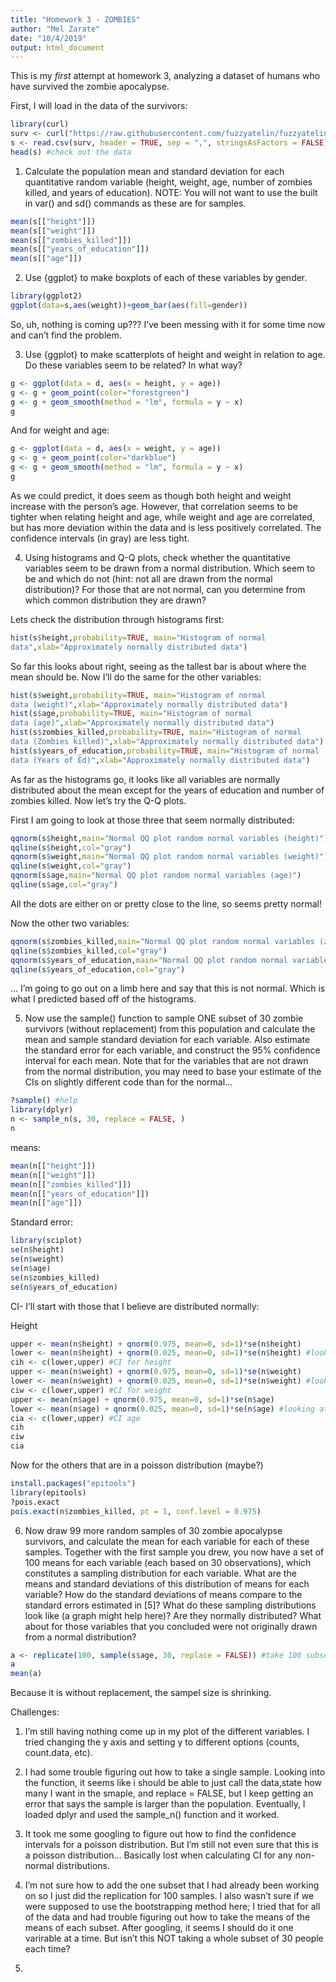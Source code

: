 ```yaml
---
title: "Homework 3 - ZOMBIES"
author: "Mel Zarate"
date: "10/4/2019"
output: html_document
---
```

This is my *first* attempt at homework 3, analyzing a dataset of humans who have survived the zombie apocalypse.

First, I will load in the data of the survivors: 
```r
library(curl)
surv <- curl("https://raw.githubusercontent.com/fuzzyatelin/fuzzyatelin.github.io/master/AN597_Fall19/zombies.csv")
s <- read.csv(surv, header = TRUE, sep = ",", stringsAsFactors = FALSE) #separated by commas 
head(s) #check out the data
```

1. Calculate the population mean and standard deviation for each quantitative random variable (height, weight, age, number of zombies killed, and years of education). NOTE: You will not want to use the built in var() and sd() commands as these are for samples.

```r
mean(s[["height"]])
mean(s[["weight"]])
mean(s[["zombies_killed"]])
mean(s[["years_of_education"]])
mean(s[["age"]])
```


2. Use {ggplot} to make boxplots of each of these variables by gender.

```r
library(ggplot2) 
ggplot(data=s,aes(weight))+geom_bar(aes(fill=gender))
```
So, uh, nothing is coming up??? I've been messing with it for some time now and can't find the problem. 

3. Use {ggplot} to make scatterplots of height and weight in relation to age. Do these variables seem to be related? In what way?

```r
g <- ggplot(data = d, aes(x = height, y = age))
g <- g + geom_point(color="forestgreen")
g <- g + geom_smooth(method = "lm", formula = y ~ x)
g
```
And for weight and age: 

```r
g <- ggplot(data = d, aes(x = weight, y = age))
g <- g + geom_point(color="darkblue")
g <- g + geom_smooth(method = "lm", formula = y ~ x)
g
```

As we could predict, it does seem as though both height and weight increase with the person's age. However, that correlation seems to be tighter when relating height and age, while weight and age are correlated, but has more deviation within the data and is less positively correlated. The confidence intervals (in gray) are less tight. 

4. Using histograms and Q-Q plots, check whether the quantitative variables seem to be drawn from a normal distribution. Which seem to be and which do not (hint: not all are drawn from the normal distribution)? For those that are not normal, can you determine from which common distribution they are drawn?

Lets check the distribution through histograms first: 

```r
hist(s$height,probability=TRUE, main="Histogram of normal
data",xlab="Approximately normally distributed data")
```
So far this looks about right, seeing as the tallest bar is about where the mean should be. Now I'll do the same for the other variables: 

```r
hist(s$weight,probability=TRUE, main="Histogram of normal
data (weight)",xlab="Approximately normally distributed data")
hist(s$age,probability=TRUE, main="Histogram of normal
data (age)",xlab="Approximately normally distributed data")
hist(s$zombies_killed,probability=TRUE, main="Histogram of normal
data (Zombies killed)",xlab="Approximately normally distributed data")
hist(s$years_of_education,probability=TRUE, main="Histogram of normal
data (Years of Ed)",xlab="Approximately normally distributed data")
```
As far as the histograms go, it looks like all variables are normally distributed about the mean except for the years of education and number of zombies killed. Now let's try the Q-Q plots.

First I am going to look at those three that seem normally distributed:
```r
qqnorm(s$height,main="Normal QQ plot random normal variables (height)")
qqline(s$height,col="gray")
qqnorm(s$weight,main="Normal QQ plot random normal variables (weight)")
qqline(s$weight,col="gray")
qqnorm(s$age,main="Normal QQ plot random normal variables (age)")
qqline(s$age,col="gray")
```
All the dots are either on or pretty close to the line, so seems pretty normal!

Now the other two variables:

```r
qqnorm(s$zombies_killed,main="Normal QQ plot random normal variables (zombies killed)")
qqline(s$zombies_killed,col="gray")
qqnorm(s$years_of_education,main="Normal QQ plot random normal variables (years of ed)")
qqline(s$years_of_education,col="gray")
```
... I'm going to go out on a limb here and say that this is not normal. Which is what I predicted based off of the histograms. 

5. Now use the sample() function to sample ONE subset of 30 zombie survivors (without replacement) from this population and calculate the mean and sample standard deviation for each variable. Also estimate the standard error for each variable, and construct the 95% confidence interval for each mean. Note that for the variables that are not drawn from the normal distribution, you may need to base your estimate of the CIs on slightly different code than for the normal…

```r
?sample() #help
library(dplyr)
n <- sample_n(s, 30, replace = FALSE, )
n
```
means: 
```r
mean(n[["height"]])
mean(n[["weight"]])
mean(n[["zombies_killed"]])
mean(n[["years_of_education"]])
mean(n[["age"]])
```
Standard error: 
```r
library(sciplot)
se(n$height)
se(n$weight)
se(n$age)
se(n$zombies_killed)
se(n$years_of_education)
```
CI- I'll start with those that I believe are distributed normally:

Height
```r
upper <- mean(n$height) + qnorm(0.975, mean=0, sd=1)*se(n$height) 
lower <- mean(n$height) + qnorm(0.025, mean=0, sd=1)*se(n$height) #looking at top and bottom 2.5%
cih <- c(lower,upper) #CI for height
upper <- mean(n$weight) + qnorm(0.975, mean=0, sd=1)*se(n$weight)
lower <- mean(n$weight) + qnorm(0.025, mean=0, sd=1)*se(n$weight) #looking at top and bottom 2.5%
ciw <- c(lower,upper) #CI for weight
upper <- mean(n$age) + qnorm(0.975, mean=0, sd=1)*se(n$age)
lower <- mean(n$age) + qnorm(0.025, mean=0, sd=1)*se(n$age) #looking at top and bottom 2.5%
cia <- c(lower,upper) #CI age
cih
ciw
cia
```
Now for the others that are in a poisson distribution (maybe?)
```r
install.packages("epitools")
library(epitools)
?pois.exact
pois.exact(n$zombies_killed, pt = 1, conf.level = 0.975)
```

6. Now draw 99 more random samples of 30 zombie apocalypse survivors, and calculate the mean for each variable for each of these samples. Together with the first sample you drew, you now have a set of 100 means for each variable (each based on 30 observations), which constitutes a sampling distribution for each variable. What are the means and standard deviations of this distribution of means for each variable? How do the standard deviations of means compare to the standard errors estimated in [5]? What do these sampling distributions look like (a graph might help here)? Are they normally distributed? What about for those variables that you concluded were not originally drawn from a normal distribution?

```r
a <- replicate(100, sample(s$age, 30, replace = FALSE)) #take 100 subsets of 30 ages 
a
mean(a)

```



Because it is without replacement, the sampel size is shrinking. 

Challenges: 

1. I'm still having nothing come up in my plot of the different variables. I tried changing the y axis and setting y to different options (counts, count.data, etc).

2. I had some trouble figuring out how to take a single sample. Looking into the function, it seems like i should be able to just call the data,state how many I want in the smaple, and replace = FALSE, but I keep getting an error that says the sample is larger than the population. Eventually, I loaded dplyr and used the sample_n() function and it worked. 

3. It took me some googling to figure out how to find the confidence intervals for a poisson distribution. But I'm still not even sure that this is a poisson distribution... Basically lost when calculating CI for any non-normal distributions.

4. I'm not sure how to add the one subset that I had already been working on so I just did the replication for 100 samples. I also wasn't sure if we were supposed to use the bootstrapping method here; I tried that for all of the data and had trouble figuring out how to take the means of the means of each subset. After googling, it seems I should do it one varirable at a time. But isn't this NOT taking a whole subset of 30 people each time? 

5.